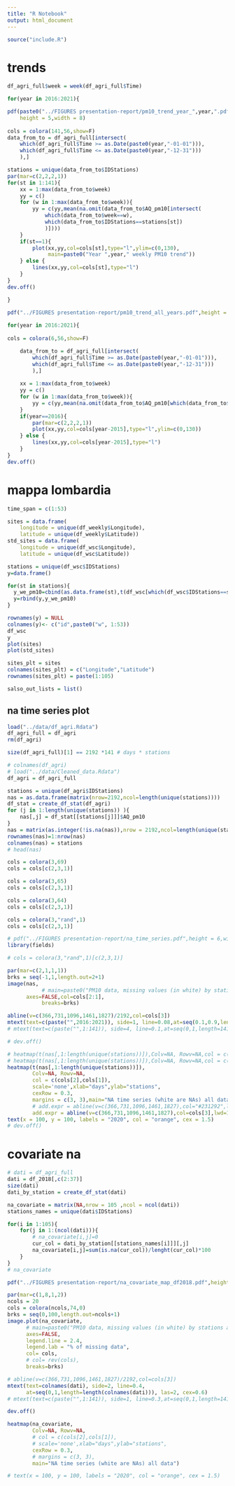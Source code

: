 ```yaml
---
title: "R Notebook"
output: html_document
---
```


```r
source("include.R")
```

# trends
```r
df_agri_full$week = week(df_agri_full$Time)
```

```r
for(year in 2016:2021){

pdf(paste0("../FIGURES presentation-report/pm10_trend_year_",year,".pdf"),
	height = 5,width = 8)
	
cols = colora(141,56,show=F)
data_from_to = df_agri_full[intersect(
	which(df_agri_full$Time >= as.Date(paste0(year,"-01-01"))),
	which(df_agri_full$Time <= as.Date(paste0(year,"-12-31")))
	),]

stations = unique(data_from_to$IDStations)
par(mar=c(2,2,2,1))
for(st in 1:141){
	xx = 1:max(data_from_to$week)
	yy = c()
	for (w in 1:max(data_from_to$week)){
		yy = c(yy,mean(na.omit(data_from_to$AQ_pm10[intersect(
			which(data_from_to$week==w),
			which(data_from_to$IDStations==stations[st])
			)])))
	}
	if(st==1){
		plot(xx,yy,col=cols[st],type="l",ylim=c(0,130),
			 main=paste0("Year ",year," weekly PM10 trend"))
	} else {
		lines(xx,yy,col=cols[st],type="l")
	}
}
dev.off()

}

```



```r

pdf("../FIGURES presentation-report/pm10_trend_all_years.pdf",height = 5,width = 8)
	
for(year in 2016:2021){
	
cols = colora(6,56,show=F)

	data_from_to = df_agri_full[intersect(
		which(df_agri_full$Time >= as.Date(paste0(year,"-01-01"))),
		which(df_agri_full$Time <= as.Date(paste0(year,"-12-31")))
		),]
	
	xx = 1:max(data_from_to$week)
	yy = c()
	for (w in 1:max(data_from_to$week)){
		yy = c(yy,mean(na.omit(data_from_to$AQ_pm10[which(data_from_to$week==w)])))
	}
	if(year==2016){
		par(mar=c(2,2,2,1))
		plot(xx,yy,col=cols[year-2015],type="l",ylim=c(0,130))
	} else {
		lines(xx,yy,col=cols[year-2015],type="l")
	}
}
dev.off()


```

# mappa lombardia
```r
time_span = c(1:53)

sites = data.frame(
	longitude = unique(df_weekly$Longitude), 
	latitude = unique(df_weekly$Latitude))
std_sites = data.frame(
	longitude = unique(df_wsc$Longitude), 
	latitude = unique(df_wsc$Latitude))

stations = unique(df_wsc$IDStations)
y=data.frame()

for(st in stations){
  y_we_pm10=cbind(as.data.frame(st),t(df_wsc[which(df_wsc$IDStations==st),"AQ_pm10"]))
  y=rbind(y,y_we_pm10)
}

rownames(y) = NULL
colnames(y)<- c("id",paste0("w", 1:53))
df_wsc
y
plot(sites)
plot(std_sites)

sites_plt = sites
colnames(sites_plt) = c("Longitude","Latitude")
rownames(sites_plt) = paste(1:105)

salso_out_lists = list()
```


## na time series plot
```r
load("../data/df_agri.Rdata")
df_agri_full = df_agri
rm(df_agri)

size(df_agri_full)[1] == 2192 *141 # days * stations
```


```r
# colnames(df_agri)
# load("../data/Cleaned_data.Rdata")
df_agri = df_agri_full

stations = unique(df_agri$IDStations)
nas = as.data.frame(matrix(nrow=2192,ncol=length(unique(stations))))
df_stat = create_df_stat(df_agri)
for (j in 1:length(unique(stations)) ){
	nas[,j] = df_stat[[stations[j]]]$AQ_pm10
}
nas = matrix(as.integer(!is.na(nas)),nrow = 2192,ncol=length(unique(stations)))
rownames(nas)=1:nrow(nas)
colnames(nas) = stations
# head(nas)
```


```r

cols = colora(3,69)
cols = cols[c(2,3,1)]

cols = colora(3,65)
cols = cols[c(2,3,1)]

cols = colora(3,64)
cols = cols[c(2,3,1)]

```


```r
cols = colora(3,"rand",1)
cols = cols[c(2,3,1)]
```


```r
# pdf("../FIGURES presentation-report/na_time_series.pdf",height = 6,width=10)
library(fields)

# cols = colora(3,"rand",1)[c(2,3,1)]

par(mar=c(2,1,1,1))
brks = seq(-1,1,length.out=2+1)
image(nas,
		   # main=paste0("PM10 data, missing values (in white) by stations and years"),
	  axes=FALSE,col=cols[2:1],
		   breaks=brks)

abline(v=c(366,731,1096,1461,1827)/2192,col=cols[3])
mtext(text=c(paste("",2016:2021)), side=1, line=0.08,at=seq(0.1,0.9,length=6), las=1, cex=0.7)
# mtext(text=c(paste("",1:141)), side=4, line=0.1,at=seq(0,1,length=141), las=1, cex=0.4)

# dev.off()
```


```r
# heatmap(t(nas[,1:length(unique(stations))]),Colv=NA, Rowv=NA,col = c("gray", "darkred"), scale='none',xlab="days",ylab="stations",
# heatmap(t(nas[,1:length(unique(stations))]),Colv=NA, Rowv=NA,col = c("white",cols[1]), scale='none',xlab="days",ylab="stations",
heatmap(t(nas[,1:length(unique(stations))]),
		Colv=NA, Rowv=NA,
		col = c(cols[2],cols[1]),
		scale='none',xlab="days",ylab="stations",
		cexRow = 0.3,
		margins = c(3, 3),main="NA time series (white are NAs) all data",
		# add.expr = abline(v=c(366,731,1096,1461,1827),col="#231292",lwd=1))
		add.expr = abline(v=c(366,731,1096,1461,1827),col=cols[3],lwd=1))
text(x = 100, y = 100, labels = "2020", col = "orange", cex = 1.5)
# dev.off()
```

# covariate na
```r
# dati = df_agri_full
dati = df_2018[,c(2:37)]
size(dati)
dati_by_station = create_df_stat(dati)
```



```r
na_covariate = matrix(NA,nrow = 105 ,ncol = ncol(dati))
stations_names = unique(dati$IDStations)

for(i in 1:105){
	for(j in 1:(ncol(dati))){
		# na_covariate[i,j]=0
		cur_col = dati_by_station[[stations_names[i]]][,j]
		na_covariate[i,j]=sum(is.na(cur_col))/lenght(cur_col)*100
	}
}
# na_covariate
```


```r
pdf("../FIGURES presentation-report/na_covariate_map_df2018.pdf",height = 5,width=6)

par(mar=c(1,8,1,2))
ncols = 20
cols = colora(ncols,74,0)
brks = seq(0,100,length.out=ncols+1)
image.plot(na_covariate,
	  # main=paste0("PM10 data, missing values (in white) by stations and years"),
	  axes=FALSE,
	  legend.line = 2.4,
	  legend.lab = "% of missing data",
	  col= cols,
	  # col= rev(cols),
	  breaks=brks)

# abline(v=c(366,731,1096,1461,1827)/2192,col=cols[3])
mtext(text=colnames(dati), side=2, line=0.4,
	  at=seq(0,1,length=length(colnames(dati))), las=2, cex=0.6)
# mtext(text=c(paste("",1:141)), side=1, line=0.3,at=seq(0,1,length=141), las=2, cex=0.35)

dev.off()
```

```r
heatmap(na_covariate,
		Colv=NA, Rowv=NA,
		# col = c(cols[2],cols[1]),
		# scale='none',xlab="days",ylab="stations",
		cexRow = 0.3,
		# margins = c(3, 3),
		main="NA time series (white are NAs) all data")

# text(x = 100, y = 100, labels = "2020", col = "orange", cex = 1.5)
```


